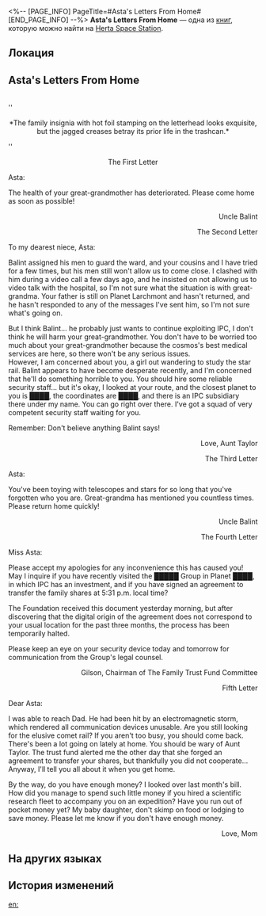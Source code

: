 <%-- [PAGE_INFO]
PageTitle=#Asta's Letters From Home#
[END_PAGE_INFO] --%>
{{Дополнить}}
{{Книга Инфобокс
|id           = 082
|partIds      = 190206
|Название     = 
|Изображение  = Электронная почта с КСГ.png
|Мир          = Herta Space Station
|Томов        = 1
|Автор        = <!--нужно добавить-->
|Описание     = The letters that Asta exchanged with her family. Somehow, these letters show vastly divergent narratives on the same matters.
|Том1         = {{tx}}
|Источник1    = {{tx|Отсутствует источник}}
|Персонажи    = 
|Фракции      = Interastral Peace Corporation; The Family
}}
'''Asta's Letters From Home''' — одна из [[Книги|книг]], которую можно найти на [[Herta Space Station]].

==Локация==
{{Отметка карты|<!--название карты-->|<!--id отметки-->}}

==Asta's Letters From Home==
<br />''<div align="center">*The family insignia with hot foil stamping on the letterhead looks exquisite, but the jagged creases betray its prior life in the trashcan.*</div>''

<div align="center">The First Letter</div>

Asta:

The health of your great-grandmother has deteriorated. Please come home as soon as possible!<br /><div align="right">Uncle Balint

The Second Letter</div>

To my dearest niece, Asta:

Balint assigned his men to guard the ward, and your cousins and I have tried for a few times, but his men still won't allow us to come close. I clashed with him during a video call a few days ago, and he insisted on not allowing us to video talk with the hospital, so I'm not sure what the situation is with great-grandma. Your father is still on Planet Larchmont and hasn't returned, and he hasn't responded to any of the messages I've sent him, so I'm not sure what's going on.

But I think Balint... he probably just wants to continue exploiting IPC, I don't think he will harm your great-grandmother. You don't have to be worried too much about your great-grandmother because the cosmos's best medical services are here, so there won't be any serious issues.<br />
However, I am concerned about you, a girl out wandering to study the star rail. Balint appears to have become desperate recently, and I'm concerned that he'll do something horrible to you. You should hire some reliable security staff... but it's okay, I looked at your route, and the closest planet to you is ████, the coordinates are ████, and there is an IPC subsidiary there under my name. You can go right over there. I've got a squad of very competent security staff waiting for you.

Remember: Don't believe anything Balint says!<br /><div align="right">Love, Aunt Taylor

The Third Letter</div>

Asta:

You've been toying with telescopes and stars for so long that you've forgotten who you are. Great-grandma has mentioned you countless times. Please return home quickly!

<div align="right">Uncle Balint

The Fourth Letter</div>

Miss Asta:

Please accept my apologies for any inconvenience this has caused you!<br />
May I inquire if you have recently visited the █████ Group in Planet ████, in which IPC has an investment, and if you have signed an agreement to transfer the family shares at 5:31 p.m. local time?

The Foundation received this document yesterday morning, but after discovering that the digital origin of the agreement does not correspond to your usual location for the past three months, the process has been temporarily halted.

Please keep an eye on your security device today and tomorrow for communication from the Group's legal counsel.

<div align="right">Gilson, Chairman of The Family Trust Fund Committee

Fifth Letter</div>

Dear Asta:

I was able to reach Dad. He had been hit by an electromagnetic storm, which rendered all communication devices unusable. Are you still looking for the elusive comet rail? If you aren't too busy, you should come back. There's been a lot going on lately at home. You should be wary of Aunt Taylor. The trust fund alerted me the other day that she forged an agreement to transfer your shares, but thankfully you did not cooperate... Anyway, I'll tell you all about it when you get home.

By the way, do you have enough money? I looked over last month's bill. How did you manage to spend such little money if you hired a scientific research fleet to accompany you on an expedition? Have you run out of pocket money yet? My baby daughter, don't skimp on food or lodging to save money. Please let me know if you don't have enough money.<br /><div align="right">Love, Mom</div>

==На других языках==
{{На других языках
|en   = Asta's Letters From Home
|zhs  = 艾丝妲的家书
|zht  = 艾絲妲的家書
|ja   = アスターの家信
|ko   = 아스타의 집에서 온 편지
|es   = Correspondencia de la familia de Asta
|fr   = Lettres de la famille d'Asta
|ru   = Письма из дома Асты
|th   = จดหมายทางบ้านของ Asta
|vi   = Thư Nhà Của Asta
|de   = Astas Briefe von zu Hause
|id   = Surat Asta untuk Keluarganya
|pt   = Cartas do Lar de Asta
}}

==История изменений==
{{История изменений|3.5}}

[[en:]]